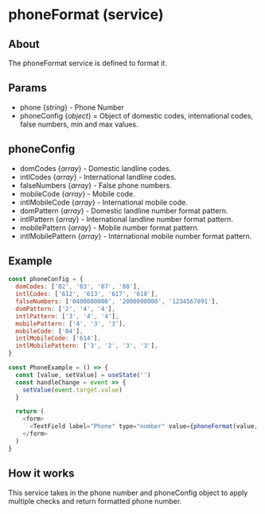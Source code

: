 
<Meta title="Services|Phone Format" />

# phoneFormat (service)
## About
The phoneFormat service is defined to format it.

## Params
* phone {*string*} - Phone Number
* phoneConfig {*object*} = Object of domestic codes, international codes, false numbers, min and max values.

## phoneConfig
* domCodes {*array*} - Domestic landline codes.
* intlCodes {*array*} - International landline codes.
* falseNumbers {*array*} - False phone numbers.
* mobileCode {*array*} - Mobile code.
* intlMobileCode {*array*} - International mobile code.
* domPattern {*array*} - Domestic landline number format pattern.
* intlPattern {*array*} - International landline number format pattern.
* mobilePattern {*array*} - Mobile number format pattern.
* intlMobilePattern {*array*} - International mobile number format pattern.


## Example
```javascript
const phoneConfig = {
  domCodes: ['02', '03', '07', '08'],
  intlCodes: ['612', '613', '617', '618'],
  falseNumbers: ['0400000000', '2000000000', '1234567891'],
  domPattern: ['2', '4', '4'],
  intlPattern: ['3', '4', '4'],
  mobilePattern: ['4', '3', '3'],
  mobileCode: ['04'],
  intlMobileCode: ['614'],
  intlMobilePattern: ['3', '2', '3', '3'],
}

const PhoneExample = () => {
  const [value, setValue] = useState('')
  const handleChange = event => {
    setValue(event.target.value)
  }

  return (
    <form>
      <TextField label="Phone" type="number" value={phoneFormat(value, phoneConfig)} onChange={handleChange} />
    </form>
  )
}

```

## How it works
This service takes in the phone number and phoneConfig object to apply multiple checks and return formatted phone number.

<Preview>
  <Story name="Basic Usage">
    <div>
      <PhoneFormatExample />
    </div>
  </Story>
</Preview >
